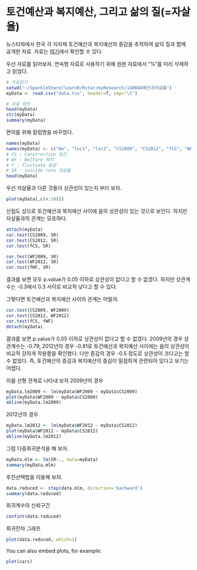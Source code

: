 토건예산과 복지예산, 그리고 삶의 질(=자살율)
=======================================================

뉴스타파에서 한국 각 지자체 토건예산과 복지예산의 증감을 추적하여 삶의 질과 함께 공개한 자료. 
자료는 [여기](http://newstapa.com/news/201411935)에서 확인할 수 있다. 

우선 자료를 읽어보자. 연속형 자료로 사용하기 위해 원본 자료에서 "%"를 미리 삭제하고 읽었다. 

```r
# 자료읽기
setwd("~/SparkleShare/learnR/Rstar/myResearch/140604예산과자살률")
myData <- read.csv("data.tsv", header=T, sep="\t")

# 자료 확인
head(myData)
str(myData)
summary(myData)
```

편의를 위해 칼럼명을 바꾸었다. 
```r
names(myData)
names(myData) <- c("No", "loc1", "loc2", "CS2009", "CS2012", "fCS", "WF2009", "WF2012", "fWF", "SR")
# CS : Construction 토건
# WF : Welfare 복지
# f : fluctuate 증감
# SR : suicide rate 자살률
head(myData)
```

우선 자살율과 다른 것들이 상관성이 있는지 부터 보자.
```r
plot(myData[,c(4:10)])
```

산점도 상으로 토건예산과 복지예산 사이에 음의 상관성이 있는 것으로 보인다. 하지만 자살율과의 관계는 모호하다. 

```r
attach(myData)
cor.test(CS2009, SR)
cor.test(CS2012, SR)
cor.test(fCS, SR)

cor.test(WF2009, SR)
cor.test(WF2012, SR)
cor.test(fWF, SR)
```

결과를 보면 모두 p.value가 0.05 이하로 상관성이 없다고 할 수 없겠다. 하지만 상관계수는 -0.3에서 0.3 사이로 비교적 낮다고 할 수 있다. 

그렇다면 토건예산과 복지예산 사이의 관계는 어떨까.

```r
cor.test(CS2009, WF2009)
cor.test(CS2012, WF2012)
cor.test(fCS, fWF)
detach(myData)
```

결과를 보면 p.value가 0.05 이하로 상관성이 없다고 할 수 없겠다. 2009년의 경우 상관계수는 -0.79, 2012년의 경우 -0.81로 토건예산과 복지예산 사이에는 음의 상관성이 비교적 강하게 작용함을 확인했다. 다만 증감의 경우 -0.5 정도로 상관성이 크다고는 할 수 없었다. 즉, 토건예산의 증감과 복지예산의 증감이 밀접하게 관련되어 있다고 보기는 어렵다. 

이를 선형 관계로 나타내 보자
2009년의 경우
```r
myData.lm2009 <- lm(myData$WF2009 ~ myData$CS2009)
plot(myData$WF2009 ~ myData$CS2009)
abline(myData.lm2009)
```

2012년의 경우
```r
myData.lm2012 <- lm(myData$WF2012 ~ myData$CS2012)
plot(myData$WF2012 ~ myData$CS2012)
abline(myData.lm2012)
```

그럼 다중회귀분석을 해 보자.
```r
myData.mlm <- lm(SR~., data=myData)
summary(myData.mlm)
```

후진선택법을 이용해 보자.
```r
data.reduced <- step(data.mlm, direction='backward')
summary(data.reduced)
```

회귀계수의 신뢰구간
```r
confint(data.reduced)
```

회귀잔차 그래프
```r
plot(data.reduced, which=1)
```
You can also embed plots, for example:

```r
plot(cars)
```

